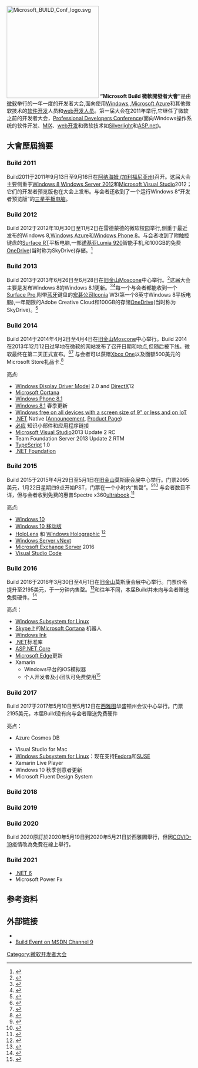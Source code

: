 {{NoteTA|G1=IT}}
[[File:Microsoft_BUILD_Conf_logo.svg|250px]]
'''“Microsoft Build 微軟開發者大會”'''是由[[微软|微软]]举行的一年一度的开发者大会,面向使用[[Windows|Windows]],,[[Microsoft_Azure|Microsoft Azure]]和其他微软技术的[[软件开发|软件开发]]人员和[[web开发人员|web开发人员]]。第一届大会在2011年举行,它继任了微软之前的开发者大会，[[Professional_Developers_Conference|Professional Developers Conference]](面向Windows操作系统的软件开发、[[MIX|MIX]]、[[web开发|web开发]]和微软技术如[[Silverlight|Silverlight]]和[[ASP.net|ASP.net]])。

==大會歷屆摘要==

===Build 2011===

Build2011于2011年9月13日至9月16日在[[阿纳海姆_(加利福尼亚州)|阿纳海姆 (加利福尼亚州)]]召开。这届大会主要侧重于[[Windows_8|Windows 8]],[[Windows_Server_2012|Windows Server 2012]]和[[Microsoft_Visual_Studio|Microsoft Visual Studio]]2012；它们的开发者预览版也在大会上发布。与会者还收到了一个运行Windows 8“开发者预览版”的[[三星集團|三星]][[平板电脑|平板电脑]]。

===Build 2012=== 
Build 2012于2012年10月30日至11月2日在雷德蒙德的微软校园举行,侧重于最近发布的Windows 8,[[Windows_Azure|Windows Azure]]和[[Windows_Phone_8|Windows Phone 8]]。与会者收到了附触控键盘的[[Surface_RT|Surface RT]]平板电脑,一部[[诺基亚Lumia_920|诺基亚Lumia 920]]智能手机,和100GB的免费[[OneDrive|OneDrive]](当时称为SkyDrive)存储。<ref>{{Cite web |url=http://www.techsnapr.com/2012/10/31/build-attendees-get-surface-tablet-lumia-920-100gb-free-skydrive-storage/ |title=Build Conference 2012 Giveaway |access-date=2015-08-13 |archive-url=https://web.archive.org/web/20170520024532/http://www.techsnapr.com/2012/10/31/build-attendees-get-surface-tablet-lumia-920-100gb-free-skydrive-storage/ |archive-date=2017-05-20 |dead-url=yes }}</ref>

===Build 2013===
Build 2013于2013年6月26日至6月28日在[[旧金山|旧金山]]Moscone中心举行。<ref>{{cite web|title=Announcing Build 2013|url=http://blogs.technet.com/b/microsoft_blog/archive/2013/03/26/announcing-build-2013.aspx|publisher=Microsoft|accessdate=26 March 2013|archive-date=2013-03-27|archive-url=https://web.archive.org/web/20130327195024/http://blogs.technet.com/b/microsoft_blog/archive/2013/03/26/announcing-build-2013.aspx|dead-url=no}}</ref>这届大会主要是发布Windows 8的Windows 8.1更新。<ref name=pcw-bluerevealed>{{cite web|title=Microsoft officially acknowledges Windows Blue|url=http://www.pcworld.com/article/2032104/microsoft-officially-acknowledges-windows-blue.html|publisher=PC World|accessdate=29 March 2013|archive-date=2015-09-24|archive-url=https://web.archive.org/web/20150924130951/http://www.pcworld.com/article/2032104/microsoft-officially-acknowledges-windows-blue.html|dead-url=no}}</ref><ref name=ms-blueannounce>{{cite web|title=Windows Keeps Getting Better|url=http://blogs.windows.com/windows/b/bloggingwindows/archive/2013/05/14/windows-keeps-getting-better.aspx|publisher=Microsoft|accessdate=20 May 2013|archive-date=2013-05-17|archive-url=https://www.webcitation.org/6Gg58b42D?url=http://blogs.windows.com/windows/b/bloggingwindows/archive/2013/05/14/windows-keeps-getting-better.aspx|dead-url=no}}</ref>每一个与会者都能收到一个[[Surface_Pro|Surface Pro]],附带[[蓝牙|蓝牙]]键盘的[[宏碁公司|宏碁公司]]Iconia W3(第一个8英寸Windows 8平板电脑),一年期限的Adobe Creative Cloud和100GB的存储[[OneDrive|OneDrive]](当时称为SkyDrive)。<ref>{{cite web|last=Weir|first=Andy|url=http://www.neowin.net/news/build-2013-attendees-get-free-8-inch-acer-iconia-w3-windows-8-tablet|title=BUILD 2013: Attendees get 8-in Acer Iconia W3 tablet [Update: ...and a Surface Pro!]|work=Neowin|publisher=Neowin, LLC|accessdate=26 June 2013|archive-date=2015-10-12|archive-url=https://web.archive.org/web/20151012023541/http://www.neowin.net/news/build-2013-attendees-get-free-8-inch-acer-iconia-w3-windows-8-tablet|dead-url=no}}</ref>

===Build 2014===

Build 2014于2014年4月2日至4月4日在[[旧金山|旧金山]]Moscone中心举行。Build 2014在2013年12月12日过早地在微软的网站发布了召开日期和地点,但随后被下线。微软最终在第二天正式宣布。<ref>{{cite web|last=Guggenheimer|first=Steve|title=Mark your calendars: Announcing Build 2014 by Steve Guggenheimer, Microsoft's Corporate Vice President and Chief Evangelist, Developer & Platform Evangelism|url=http://blogs.technet.com/b/microsoft_blog/archive/2013/12/13/mark-your-calendars-announcing-build-2014.aspx|publisher=Microsoft|accessdate=13 December 2013|archive-date=2013-12-13|archive-url=https://web.archive.org/web/20131213205359/http://blogs.technet.com/b/microsoft_blog/archive/2013/12/13/mark-your-calendars-announcing-build-2014.aspx|dead-url=no}}</ref><ref>{{cite web|last=Warren|first=Tom|title=Microsoft schedules BUILD 2014 developer conference for April 2nd|url=http://www.theverge.com/2013/12/12/5205482/microsoft-build-2014-developer-conference-april|publisher=The Verge|accessdate=13 December 2013|archive-date=2015-09-18|archive-url=https://web.archive.org/web/20150918092840/http://www.theverge.com/2013/12/12/5205482/microsoft-build-2014-developer-conference-april|dead-url=no}}</ref> 与会者可以获赠[[Xbox_One|Xbox One]]以及面额500美元的Microsoft Store礼品卡.<ref>{{cite web|title=Microsoft treats Build 2014 attendees to an Xbox One and a $500 Microsoft Store gift card|url=http://thenextweb.com/microsoft/2014/04/02/microsoft-treats-build-2014-attendees-xbox-one-500-microsoft-store-gift-card/|accessdate=2 April 2014|archive-date=2015-06-17|archive-url=https://web.archive.org/web/20150617164140/http://thenextweb.com/microsoft/2014/04/02/microsoft-treats-build-2014-attendees-xbox-one-500-microsoft-store-gift-card/|dead-url=no}}</ref>

亮点:
* [[Windows_Display_Driver_Model|Windows Display Driver Model]] 2.0 and [[DirectX|DirectX]]12
* [[Microsoft_Cortana|Microsoft Cortana]]
* [[Windows_Phone_8.1|Windows Phone 8.1]]
* [[Windows_8.1|Windows 8.1]] 春季更新
* [http://www.pcworld.com/article/2139080/microsoft-makes-windows-free-on-iot-and-small-mobile-devices-but-not-pcs.html Windows free on all devices with a screen size of 9" or less and on IoT]{{Wayback|url=http://www.pcworld.com/article/2139080/microsoft-makes-windows-free-on-iot-and-small-mobile-devices-but-not-pcs.html |date=20150914104824 }}
* [[.NET_Framework|.NET]] Native ([http://blogs.msdn.com/b/dotnet/archive/2014/04/02/announcing-net-native-preview.aspx Announcement]{{Wayback|url=http://blogs.msdn.com/b/dotnet/archive/2014/04/02/announcing-net-native-preview.aspx |date=20140417145623 }}, [http://msdn.microsoft.com/en-US/vstudio/dotnetnative Product Page]{{Wayback|url=http://msdn.microsoft.com/en-US/vstudio/dotnetnative |date=20150905155547 }})
* [[必应|必应]] 知识小部件和应用程序链接
* [[Microsoft_Visual_Studio|Microsoft Visual Studio]]2013 Update 2 RC
* Team Foundation Server 2013 Update 2 RTM
* [[TypeScript|TypeScript]] 1.0
* [[.NET_Foundation|.NET Foundation]]

===Build 2015===
Build 2015于2015年4月29日至5月1日在[[旧金山|旧金山]]莫斯康会展中心举行。门票2095美元，1月22日星期四9点开始PST，门票在一个小时内“售罄”。<ref>{{cite web|title=Microsoft announces BUILD 2015 for April 29-May 1, kicks off new Ignite enterprise conference|url=http://www.windowscentral.com/microsoft-ignite-its-new-enterprise-conference-build-2015-dates-are-april-29-may-1|accessdate=October 16, 2014|archive-date=2015-09-05|archive-url=https://web.archive.org/web/20150905042813/http://www.windowscentral.com/microsoft-ignite-its-new-enterprise-conference-build-2015-dates-are-april-29-may-1|dead-url=no}}</ref><ref>{{cite web|title=Microsoft's Build conference sold out in one hour|url=http://www.theverge.com/2015/1/22/7873369/microsoft-build-conference-sells-out-in-one-hour|accessdate=January 22, 2015|archive-date=2015-08-13|archive-url=https://web.archive.org/web/20150813093704/http://www.theverge.com/2015/1/22/7873369/microsoft-build-conference-sells-out-in-one-hour|dead-url=no}}</ref> 与会者数目不详，但与会者收到免费的惠普Spectre x360[[ultrabook|ultrabook]].<ref>{{cite web|title=Microsoft Makes Its Case to Developers at Build Conference in San Francisco (Liveblog)|url=http://recode.net/2015/04/29/microsoft-makes-its-case-to-developers-at-build-conference-in-san-francisco-liveblog/|accessdate=29 April 2015|archive-date=2015-08-18|archive-url=https://web.archive.org/web/20150818001630/http://recode.net/2015/04/29/microsoft-makes-its-case-to-developers-at-build-conference-in-san-francisco-liveblog/|dead-url=no}}</ref>

亮点:
* [[Windows_10|Windows 10]]
* [[Windows_10_移动版|Windows 10 移动版]]
* [[HoloLens|HoloLens]] 和 [[Windows_Holographic|Windows Holographic]] <ref>{{cite web|title=Get ready for Microsoft HoloLens at Build, Microsoft’s premier developer conference.|url=http://www.microsoft.com/microsoft-hololens/en-us/get-ready|accessdate=13 February 2015|archive-url=https://web.archive.org/web/20150429174014/http://www.microsoft.com/microsoft-hololens/en-us/get-ready|archive-date=2015-04-29|dead-url=yes}}</ref>
* [[Windows_Server_vNext|Windows Server vNext]]
* [[Microsoft_Exchange_Server|Microsoft Exchange Server]] 2016
* [[Visual_Studio_Code|Visual Studio Code]]

===Build 2016===
Build 2016于2016年3月30日至4月1日在[[旧金山|旧金山]]莫斯康会展中心举行。门票价格提升至2195美元，于一分钟内售罄。<ref>{{Cite web|url=http://www.theverge.com/2016/1/19/10791982/microsoft-build-2016-sold-out-one-minute|title=Microsoft's Build conference sold out in one minute|accessdate=2016-08-29|date=2016-01-19|last=Warren|first=Tom|work=The Verge|archive-date=2016-09-02|archive-url=https://web.archive.org/web/20160902092507/http://www.theverge.com/2016/1/19/10791982/microsoft-build-2016-sold-out-one-minute|dead-url=no}}</ref>和往年不同，本届Build并未向与会者赠送免费硬件。<ref>{{Cite web|url=http://www.businessinsider.com/microsoft-build-2016-sells-out-2016-1|title=Microsoft's big conference for programmers sold out in five minutes, despite no free laptop giveaways|accessdate=2016-08-29|archive-date=2016-10-06|archive-url=https://web.archive.org/web/20161006193628/http://www.businessinsider.com/microsoft-build-2016-sells-out-2016-1|dead-url=no}}</ref>

亮点：
* [[Windows_Subsystem_for_Linux|Windows Subsystem for Linux]]
* [[Skype|Skype]]上的[[Microsoft_Cortana|Microsoft Cortana]] 机器人
* [[Windows_Ink|Windows Ink]]
* [[.NET框架|.NET]]标准库
* [[ASP.NET_Core|ASP.NET Core]]
* [[Microsoft_Edge|Microsoft Edge]]更新
* Xamarin
** Windows平台的iOS模拟器
** 个人开发者及小团队可免费使用<ref>{{Cite web|url=https://blog.xamarin.com/xamarin-for-all/|title=Xamarin for Everyone|accessdate=2016-08-29|author=|date=2016-03-31|publisher=|language=en-US|archive-date=2016-08-28|archive-url=https://web.archive.org/web/20160828165152/https://blog.xamarin.com/xamarin-for-all/|dead-url=no}}</ref>

=== Build 2017 ===
Build 2017于2017年5月10日至5月12日在[[西雅圖|西雅图]]华盛顿州会议中心举行。门票2195美元，本届Build没有向与会者赠送免费硬件

亮点：
* Azure Cosmos DB

* Visual Studio for Mac
* [[Windows_Subsystem_for_Linux|Windows Subsystem for Linux]]：现在支持[[Fedora|Fedora]]和[[OpenSUSE|SUSE]]
* Xamarin Live Player
* Windows 10 秋季创意者更新
* Microsoft Fluent Design System

=== Build 2018 ===

=== Build 2019 ===

=== Build 2020 ===
Build 2020原訂於2020年5月19日到2020年5月21日於西雅圖舉行，但因[[COVID-19|COVID-19]]疫情改為免費在線上舉行。

===Build 2021===
*[[.NET|.NET 6]]
*Microsoft Power Fx
==参考资料==
{{Reflist}}

==外部链接==
* {{official website|http://buildwindows.com}}
* [https://channel9.msdn.com/Events/Build/ Build Event on MSDN Channel 9]{{Wayback|url=https://channel9.msdn.com/Events/Build/ |date=20150728144225 }}

{{微软}}

[[Category:微软开发者大会|Category:微软开发者大会]]